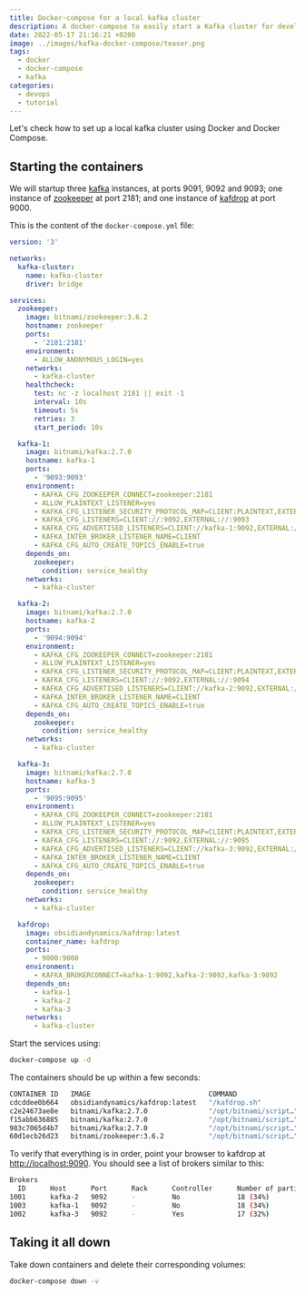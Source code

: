 ```yaml
---
title: Docker-compose for a local kafka cluster
description: A docker-compose to easily start a Kafka cluster for development purposes
date: 2022-05-17 21:16:21 +0200
image: ../images/kafka-docker-compose/teaser.png
tags:
  - docker
  - docker-compose
  - kafka
categories:
  - devops
  - tutorial
---
```


Let's check how to set up a local kafka cluster using Docker and Docker Compose.

## Starting the containers

We will startup three [kafka](https://kafka.apache.org/) instances, at ports 9091, 9092 and 9093; one instance of [zookeeper](https://zookeeper.apache.org/) at port 2181; and one instance of [kafdrop](https://github.com/obsidiandynamics/kafdrop) at port 9000.

This is the content of the ```docker-compose.yml``` file:

```yaml
version: '3'

networks:
  kafka-cluster:
    name: kafka-cluster
    driver: bridge

services:
  zookeeper:
    image: bitnami/zookeeper:3.6.2
    hostname: zookeeper
    ports:
      - '2181:2181'
    environment:
      - ALLOW_ANONYMOUS_LOGIN=yes
    networks:
      - kafka-cluster
    healthcheck:
      test: nc -z localhost 2181 || exit -1
      interval: 10s
      timeout: 5s
      retries: 3
      start_period: 10s

  kafka-1:
    image: bitnami/kafka:2.7.0
    hostname: kafka-1
    ports:
      - '9093:9093'
    environment:
      - KAFKA_CFG_ZOOKEEPER_CONNECT=zookeeper:2181
      - ALLOW_PLAINTEXT_LISTENER=yes
      - KAFKA_CFG_LISTENER_SECURITY_PROTOCOL_MAP=CLIENT:PLAINTEXT,EXTERNAL:PLAINTEXT
      - KAFKA_CFG_LISTENERS=CLIENT://:9092,EXTERNAL://:9093
      - KAFKA_CFG_ADVERTISED_LISTENERS=CLIENT://kafka-1:9092,EXTERNAL://localhost:9093
      - KAFKA_INTER_BROKER_LISTENER_NAME=CLIENT
      - KAFKA_CFG_AUTO_CREATE_TOPICS_ENABLE=true
    depends_on:
      zookeeper:
        condition: service_healthy
    networks:
      - kafka-cluster

  kafka-2:
    image: bitnami/kafka:2.7.0
    hostname: kafka-2
    ports:
      - '9094:9094'
    environment:
      - KAFKA_CFG_ZOOKEEPER_CONNECT=zookeeper:2181
      - ALLOW_PLAINTEXT_LISTENER=yes
      - KAFKA_CFG_LISTENER_SECURITY_PROTOCOL_MAP=CLIENT:PLAINTEXT,EXTERNAL:PLAINTEXT
      - KAFKA_CFG_LISTENERS=CLIENT://:9092,EXTERNAL://:9094
      - KAFKA_CFG_ADVERTISED_LISTENERS=CLIENT://kafka-2:9092,EXTERNAL://localhost:9094
      - KAFKA_INTER_BROKER_LISTENER_NAME=CLIENT
      - KAFKA_CFG_AUTO_CREATE_TOPICS_ENABLE=true
    depends_on:
      zookeeper:
        condition: service_healthy
    networks:
      - kafka-cluster

  kafka-3:
    image: bitnami/kafka:2.7.0
    hostname: kafka-3
    ports:
      - '9095:9095'
    environment:
      - KAFKA_CFG_ZOOKEEPER_CONNECT=zookeeper:2181
      - ALLOW_PLAINTEXT_LISTENER=yes
      - KAFKA_CFG_LISTENER_SECURITY_PROTOCOL_MAP=CLIENT:PLAINTEXT,EXTERNAL:PLAINTEXT
      - KAFKA_CFG_LISTENERS=CLIENT://:9092,EXTERNAL://:9095
      - KAFKA_CFG_ADVERTISED_LISTENERS=CLIENT://kafka-3:9092,EXTERNAL://localhost:9095
      - KAFKA_INTER_BROKER_LISTENER_NAME=CLIENT
      - KAFKA_CFG_AUTO_CREATE_TOPICS_ENABLE=true
    depends_on:
      zookeeper:
        condition: service_healthy
    networks:
      - kafka-cluster

  kafdrop:
    image: obsidiandynamics/kafdrop:latest
    container_name: kafdrop
    ports:
      - 9000:9000
    environment:
      - KAFKA_BROKERCONNECT=kafka-1:9092,kafka-2:9092,kafka-3:9092
    depends_on:
      - kafka-1
      - kafka-2
      - kafka-3
    networks:
      - kafka-cluster

```

Start the services using:

```bash
docker-compose up -d
```

The containers should be up within a few seconds:

```bash
CONTAINER ID   IMAGE                             COMMAND                  CREATED       STATUS                    PORTS                                                  NAMES
cdcddee0b664   obsidiandynamics/kafdrop:latest   "/kafdrop.sh"            8 weeks ago   Up 6 seconds              0.0.0.0:9000->9000/tcp                                 kafdrop
c2e24673ae8e   bitnami/kafka:2.7.0               "/opt/bitnami/script…"   8 weeks ago   Up 7 seconds              9092/tcp, 0.0.0.0:9095->9095/tcp                       kafka-kafka-3-1
f15abb636885   bitnami/kafka:2.7.0               "/opt/bitnami/script…"   8 weeks ago   Up 7 seconds              9092/tcp, 0.0.0.0:9094->9094/tcp                       kafka-kafka-2-1
983c7065d4b7   bitnami/kafka:2.7.0               "/opt/bitnami/script…"   8 weeks ago   Up 7 seconds              9092/tcp, 0.0.0.0:9093->9093/tcp                       kafka-kafka-1-1
60d1ecb26d23   bitnami/zookeeper:3.6.2           "/opt/bitnami/script…"   8 weeks ago   Up 21 seconds (healthy)   2888/tcp, 3888/tcp, 0.0.0.0:2181->2181/tcp, 8080/tcp   kafka-zookeeper-1
```

To verify that everything is in order, point your browser to kafdrop at [http://localhost:9090](http://localhost:9090). You should see a list of brokers similar to this:

```bash
Brokers
  ID      Host      Port      Rack      Controller      Number of partitions (% of total)
1001      kafka-2   9092      -         No              18 (34%)
1003      kafka-1   9092      -         No              18 (34%)
1002      kafka-3   9092      -         Yes             17 (32%) 
```

## Taking it all down

Take down containers and delete their corresponding volumes:

```bash
docker-compose down -v
```
